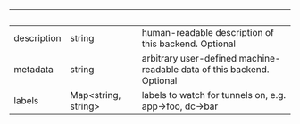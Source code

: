 | &nbsp; | &nbsp; | &nbsp; |
|---|---|---|
| description | string | human-readable description of this backend. Optional |
| metadata | string | arbitrary user-defined machine-readable data of this backend. Optional |
| labels | Map&lt;string, string&gt; | labels to watch for tunnels on, e.g. app->foo, dc->bar |
